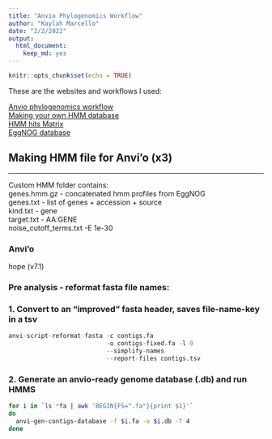 ```yaml
---
title: "Anvio Phylogenomics Workflow"
author: "Kaylah Marcello"
date: "2/2/2022"
output: 
  html_document: 
    keep_md: yes
---
```


```r
knitr::opts_chunk$set(echo = TRUE)
```
These are the websites and workflows I used:

[Anvio phylogenomics workflow](https://merenlab.org/2017/06/07/phylogenomics/)  
[Making your own HMM database](https://merenlab.org/2016/05/21/archaeal-single-copy-genes/)  
[HMM hits Matrix](https://anvio.org/help/main/programs/anvi-script-gen-hmm-hits-matrix-across-genomes/)  
[EggNOG database](http://eggnog5.embl.de/#/app/results)

## Making HMM file for Anvi'o (x3)
***
Custom HMM folder contains:  
genes.hmm.gz - concatenated hmm profiles from EggNOG  
genes.txt - list of genes + accession + source  
kind.txt - gene  
target.txt - AA:GENE  
noise_cutoff_terms.txt -E 1e-30  

### Anvi'o
hope (v7.1)  

### Pre analysis - reformat fasta file names:
### 1. Convert to an "improved" fasta header, saves file-name-key in a tsv
```r
anvi-script-reformat-fasta -c contigs.fa 
                           -o contigs-fixed.fa -l 0 
                           --simplify-names 
                           --report-files contigs.tsv
```

### 2. Generate an anvio-ready genome database (.db) and run HMMS  
```bash
for i in `ls *fa | awk 'BEGIN{FS=".fa"}{print $1}'`
do
  anvi-gen-contigs-database -f $i.fa -o $i.db -T 4
done
```  


